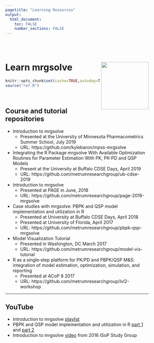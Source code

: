 ```yaml
---
pagetitle: "Learning Resources"
output: 
  html_document:
    toc: FALSE
    number_sections: FALSE
---
```


<style type="text/css">
.title {
  display: none;
}

#getting-started img {
  margin-right: 10px;
}

</style>

<div class="row" style="padding-top: 30px; width: 90%">
<!--div class="col-sm-6"-->



# **<font class=mrgg>Learn</font> mrgsolve** <img src="images/MRG-Solve-Hex.png" align="right" width="150px"></img>

```r
knitr::opts_chunk$set(cache=TRUE,autodep=TRUE,message=FALSE,fig.align="center")
source("ref.R")
```
<BR>
 
## Course and tutorial repositories

- Introduction to mrgsolve
    - Presented at the University of Minnesota Pharmacometrics Summer School, July 2019
    - URL: https://github.com/kylebaron/mpss-mrgsolve
- Integrating the R Package mrgsolve With Available Optimization Routines for 
  Parameter Estimation With PK, PK-PD and QSP Models
    - Present at the University at Buffalo CDSE Days, April 2019
    - URL: https://github.com/metrumresearchgroup/ub-cdse-2019
- Introduction to mrgsolve
    - Presented at PAGE in June, 2018
    - URL: https://github.com/metrumresearchgroup/page-2018-mrgsolve
- Case studies with mrgsolve: PBPK and QSP model implementation and utilization in R
    - Presented at University at Buffalo CDSE Days, April 2018
    - Presented at University of Florida, April 2017
    - URL: https://github.com/metrumresearchgroup/pbpk-qsp-mrgsolve
- Model Visualization Tutorial
    - Presented in Washington, DC March 2017 
    - URL: https://github.com/metrumresearchgroup/model-vis-tutorial
- R as a single‐step platform for PK/PD and PBPK/QSP M&S: integration of model estimation, 
optimization, simulation, and reporting
    - Presented at ACoP 8 2017
    - URL: https://github.com/metrumresearchgroup/lvl2-workshop


<hr></hr>


## YouTube

- Introduction to mrgsolve [playlist](https://www.youtube.com/playlist?list=PL2rG4OGekWghA8kAiWpPnwX9cjo8xxbtB)
- PBPK and QSP model implementation and utilization in R [part 1](https://youtu.be/IPwUb-ssdVA) and [part 2](https://youtu.be/sUD6ZZVzi4c)
- Introduction to mrgsolve [video](https://youtu.be/ts3Lj3hVyiw) from 2016 ISoP Study Group



</div>

